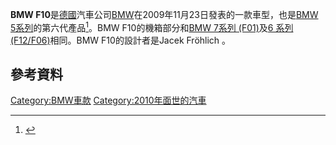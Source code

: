 {{noteTA
|1=zh-hans:宝马;zh-hk:寶馬;zh-tw:BMW ;
}}
{{Infobox automobile
| name           = BMW 5 Series<br/>(F10/F11/F07)
| image          = File:BMW 520d (F10) – Frontansicht, 12. Juni 2011, Düsseldorf.jpg
|manufacturer=[[BMW|BMW]]
| production     = Jan 2010 – Mar 2017
| model_years    = 2011–2017
| assembly = {{GER}}[[丁戈爾芬|丁戈爾芬]]<br/>{{CHN}}[[瀋陽|瀋陽]] ([[華晨寶馬|BBA]])<ref>{{cite web |url=http://www.brillianceauto.com/brands/bmw.html |title=Brilliance Auto |publisher=Brilliance Auto |date= |accessdate=2010-08-01 |archive-date=2011-07-08 |archive-url=https://web.archive.org/web/20110708093746/http://www.brillianceauto.com/brands/bmw.html |dead-url=no }}</ref><br/>{{EGY}}[[十月六日城|十月六日城]] ([[埃及寶馬|埃及寶馬]])<br/>India: [[Chennai|Chennai]]<ref>{{cite web |url=http://www.bmw.in/in/en/_teaserpool/download/insights/pdf/BMW_India_Company_Profile.pdf |title=存档副本 |accessdate=2010-05-25 |deadurl=yes |archiveurl=https://web.archive.org/web/20091229205610/http://www.bmw.in/in/en/_teaserpool/download/insights/pdf/BMW_India_Company_Profile.pdf |archivedate=2009-12-29 }}</ref><br/>Indonesia: [[Jakarta|Jakarta]] <br/>Malaysia: [[Kulim_District|Kulim]] ([[Inokom|Inokom]])<ref name="BMW Malaysia 2017 prices paultan.org">{{cite web |author=Danny Tan |url=http://paultan.org/2017/01/03/bmw-malaysia-prices-up-for-2017-certain-models-costlier-by-up-to-rm6k-330i-m-sport-dropped/ |title=BMW Malaysia prices up for 2017 – certain models costlier by up to RM6k, 330i M Sport dropped |publisher=Driven Communications |date=2016-01-03 |accessdate=2017-01-03 |archiveurl=https://web.archive.org/web/20170103144520/http://paultan.org/2017/01/03/bmw-malaysia-prices-up-for-2017-certain-models-costlier-by-up-to-rm6k-330i-m-sport-dropped/ |archivedate=2017-01-03 |deadurl=no }}</ref><br/>Mexico: [[Toluca|Toluca]] <br/> Russia: [[Kaliningrad|Kaliningrad]] ([[Avtotor|Avtotor]])<br/>Thailand: [[Rayong|Rayong]] ({{abbr|BGMT|BMW Group Manufacturing Thailand}})<ref name="BGMT 15 years pattayamail.com">{{cite web |author= |url=http://www.pattayamail.com/features/bmw-group-manufacturing-thailand-announces-11-billion-baht-rayong-plant-expansion-51081 |title=BMW Group Manufacturing Thailand announces 1.1 billion baht Rayong plant expansion |publisher=pattayamail.com |date=2015-09-09 |accessdate=2017-01-03 |archiveurl=https://web.archive.org/web/20170103142946/http://www.pattayamail.com/features/bmw-group-manufacturing-thailand-announces-11-billion-baht-rayong-plant-expansion-51081 |archivedate=2017-01-03 |deadurl=no }}</ref><ref name="BGMT 10k exports paultan.org">{{cite web |author=Gerard Lye |url=http://paultan.org/2016/04/15/bmw-thailand-aims-to-export-10000-cars-this-year/ |title=BMW Thailand aims to export 10,000 cars this year |publisher=Driven Communications |date=2016-04-15 |accessdate=2017-01-03 |archiveurl=https://web.archive.org/web/20170103143556/http://paultan.org/2016/04/15/bmw-thailand-aims-to-export-10000-cars-this-year/ |archivedate=2017-01-03 |deadurl=no }}</ref>
| designer = sedan: Jacek Fröhlich<ref name="frohlich">{{cite web|title=The new BMW 5 Series Sedan, exterior designer Jacek Fröhlich (11/2009)|url=https://www.press.bmwgroup.com/pressclub/p/pcgl/photoDetail.html?title=the-new-bmw-5-series-sedan-exterior-designer-jacek-fr%C3%B6hlich-11-2009&docNo=P90053768|accessdate=9 March 2013|archive-date=2019-12-19|archive-url=https://web.archive.org/web/20191219195427/https://www.press.bmwgroup.com/global/photo/detail/P90053768/the-new-bmw-5-series-sedan-exterior-designer-jacek-fr%20%20hlich-11-2009|dead-url=no}}</ref> <br/> Wagon: Jean-Francois Alexandre Huet<ref>{{cite web|title=The new BMW 5 Series Touring - Jean-Francois Huet, Exterior Designer (03/2010)|url=https://www.press.bmwgroup.com/pressclub/p/pcgl/photoDetail.html?title=the-new-bmw-5-series-touring-jean-francois-huet-exterior-designer-03-2010&docNo=P90057396|accessdate=9 March 2013|archive-date=2019-12-19|archive-url=https://web.archive.org/web/20191219195432/https://www.press.bmwgroup.com/global/photo/detail/P90057396/the-new-bmw-5-series-touring-jean-francois-huet-exterior-designer-03-2010|dead-url=no}}</ref>
| class          = [[Luxury_vehicle#Mid-size_luxury/executive_cars|Mid-size luxury]] / [[Executive_car|Executive car]] ([[E-segment|E]])
| body_style     = 4-door [[saloon_(car)|saloon]]<br />5-door [[station_wagon|wagon (estate)]]
| platform       = 
| related        = [[BMW_5_Series_Gran_Turismo|5 Series Gran Turismo (F07)]]
| layout         = [[Front-engine,_rear-wheel-drive_layout|FR layout]], <br/ >[[Front-engine,_four-wheel-drive_layout|F4 layout]] (xDrive models)
| engine         = '''Petrol'''<br/>1.6 - 2.0 L ''[[BMW_N20|N20]]'' [[Inline-four_engine|I4]] [[Turbocharger|turbo]] <br /> 2.5 - 3.0 L ''[[BMW_N52|N52]]'' [[Straight-six_engine|I6]] [[naturally_aspirated_engine|NA]] <br /> 3.0 L ''[[BMW_N55|N55]]'' [[Straight-six_engine|I6]] [[Turbocharger|turbo]] <br /> 4.4 L ''[[BMW_N63|N63]]'' [[V8_engine|V8]] [[Turbocharger|turbo]] <br /> '''Diesel:''' <br/> 2.0 L ''[[BMW_N47|N47]]'' [[Inline-four_engine|I4]] [[Turbodiesel|turbo]] <br /> 3.0 L ''[[BMW_N57|N57]]'' [[Straight-six_engine|I6]] [[Turbodiesel|turbo]]
| transmission   = 6-speed [[manual_transmission|manual]]<br />8-speed [[ZF_8HP_transmission|ZF 8HP]] [[automatic_transmission|automatic]]
| wheelbase      = {{convert|2968|mm|in|1|abbr=on}}
| length         = sedan: {{convert|4907|mm|in|1|abbr=on}}
| width          = {{convert|1860|mm|in|1|abbr=on}}
| height         = sedan: {{convert|1464|mm|in|1|abbr=on}}
| weight         = {{convert|3714|lb|kg|abbr=on}}<ref name=TMspecs>{{cite web|url=http://buyersguide.caranddriver.com/bmw/5-series/specs|author=Car and Driver|author-link=Car and Driver|publisher=Car and Driver|title=2013 BMW 5-series|accessdate=2017-05-27|archive-date=2009-08-16|archive-url=https://web.archive.org/web/20090816002552/http://buyersguide.caranddriver.com/bmw/5-series/specs|dead-url=yes}}</ref>
| predecessor    = [[BMW_5_Series_(E60)|BMW 5 Series (E60)]]
| successor      = [[BMW_5_Series_(G30)|BMW 5 Series (G30)]]<ref>{{cite web|title=2016 BMW G30 5 Series – Spy Video|url=http://www.bmwblog.com/2014/12/03/2016-bmw-g30-5-series-spy-video/|website=www.bmwblog.com|accessdate=12 April 2017|archive-date=2017-04-13|archive-url=https://web.archive.org/web/20170413070923/http://www.bmwblog.com/2014/12/03/2016-bmw-g30-5-series-spy-video/|dead-url=no}}</ref>
}}
'''BMW F10'''是[[德國|德國]]汽車公司[[BMW|BMW]]在2009年11月23日發表的一款車型，也是[[BMW_5系列|BMW 5系列]]的第六代產品<ref>{{cite web|author=Graeme Fletcher|title=New 2011 BMW 5 Series gets bigger, better looking Read more:|url=http://network.nationalpost.com/np/blogs/posteddriving/archive/2009/11/23/new-2011-bmw-5-series-will-debut-next-spring.aspx|publisher=National Post|date=2009-11-24|accessdate=2016-01-18|archive-date=2010-08-19|archive-url=https://web.archive.org/web/20100819011504/http://network.nationalpost.com/NP/blogs/posteddriving/archive/2009/11/23/new-2011-bmw-5-series-will-debut-next-spring.aspx|dead-url=no}}</ref>。BMW F10的機箱部分和[[BMW_7系列_(F01)|BMW 7系列 (F01)]]及[[BMW_F12|6 系列 (F12/F06)]]相同。BMW F10的設計者是Jacek Fröhlich
。

==參考資料==
{{reflist}}
{{BMW cars}}
[[Category:BMW車款|Category:BMW車款]]
[[Category:2010年面世的汽車|Category:2010年面世的汽車]]